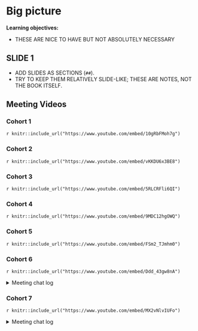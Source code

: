 # Big picture

**Learning objectives:**

- THESE ARE NICE TO HAVE BUT NOT ABSOLUTELY NECESSARY

## SLIDE 1

- ADD SLIDES AS SECTIONS (`##`).
- TRY TO KEEP THEM RELATIVELY SLIDE-LIKE; THESE ARE NOTES, NOT THE BOOK ITSELF.

## Meeting Videos

### Cohort 1

`r knitr::include_url("https://www.youtube.com/embed/10gRbFMoh7g")`

### Cohort 2

`r knitr::include_url("https://www.youtube.com/embed/vKKDU6x3BE8")`

### Cohort 3

`r knitr::include_url("https://www.youtube.com/embed/5RLCRFli6QI")`

### Cohort 4

`r knitr::include_url("https://www.youtube.com/embed/9MDC12hgOWQ")`

### Cohort 5

`r knitr::include_url("https://www.youtube.com/embed/FSm2_TJmhm0")`

### Cohort 6

`r knitr::include_url("https://www.youtube.com/embed/Ddd_43gw8nA")`

<details>
<summary> Meeting chat log </summary>

```
00:32:31	Oluwafemi Oyedele:	When should eval_tidy() be used instead of eval()?
base::eval() is sufficient for simple evaluation. Use eval_tidy() when you'd like to support expressions referring to the .data pronoun, or when you need to support quosures.
00:37:08	Trevin (he/him):	https://rlang.r-lib.org/reference/topic-defuse.html
00:38:38	Federica Gazzelloni:	https://rlang.r-lib.org/reference/eval_tidy.html
00:39:57	Arthur Shaw:	Tidy eval book: https://bookdown.dongzhuoer.com/tidyverse/tidyeval/
00:40:14	Arthur Shaw:	Also very useful resource: https://dplyr.tidyverse.org/articles/programming.html
00:40:28	Trevin (he/him):	https://ggplot2.tidyverse.org/reference/aes.html
00:40:37	Federica Gazzelloni:	https://ggplot2.tidyverse.org/reference/tidyeval.html
00:41:22	Oluwafemi Oyedele:	It is Tidyverse design
00:49:13	Federica Gazzelloni:	https://www.youtube.com/watch?v=2NixH3QAerQ&list=PL3x6DOfs2NGi9lH7q-phZlPrl6HKXYDbn&index=15
00:50:13	Federica Gazzelloni:	Minute: 17:04
00:54:03	Federica Gazzelloni:	con <- DBI::dbConnect(RSQLite::SQLite(), filename = ":memory:")
00:54:18	Federica Gazzelloni:	DBI::dbDisconnect(con)
```
</details>

### Cohort 7

`r knitr::include_url("https://www.youtube.com/embed/MX2vNlvIUFo")`

<details>

<summary>Meeting chat log</summary>
```
00:11:09	Ryan Honomichl:	https://medium.com/analytics-vidhya/become-a-better-r-programmer-with-the-awesome-lobstr-package-af97fcd22602
00:33:03	Ryan Honomichl:	https://rlang.r-lib.org/reference/enquo.html
00:37:30	Ryan Honomichl:	https://rlang.r-lib.org/reference/topic-multiple-columns.html
00:41:00	Ryan Honomichl:	brb
00:44:37	Ron Legere:	https://www.rdocumentation.org/packages/srvyr/versions/1.2.0
00:44:58	Ron Legere:	http://gdfe.co/srvyr/
00:51:51	Stone:	https://cran.r-project.org/web/packages/data.table/vignettes/datatable-intro.html
```
</details>
